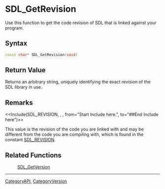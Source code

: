 
= SDL_GetRevision =
Use this function to get the code revision of SDL that is linked against your program.


== Syntax ==
<syntaxhighlight lang='c++'>
const char* SDL_GetRevision(void)
</syntaxhighlight>

== Return Value ==
Returns an arbitrary string, uniquely identifying the exact revision of the SDL library in use.  

== Remarks ==
<<Include(SDL_REVISION, , , from="Start Include here.", to="##End Include here")>>

This value is the revision of the code you are linked with and may be different from the code you are compiling with, which is found in the constant [[SDL_REVISION]].

== Related Functions ==
:[[SDL_GetVersion]]

----
[[CategoryAPI]], [[CategoryVersion]]
